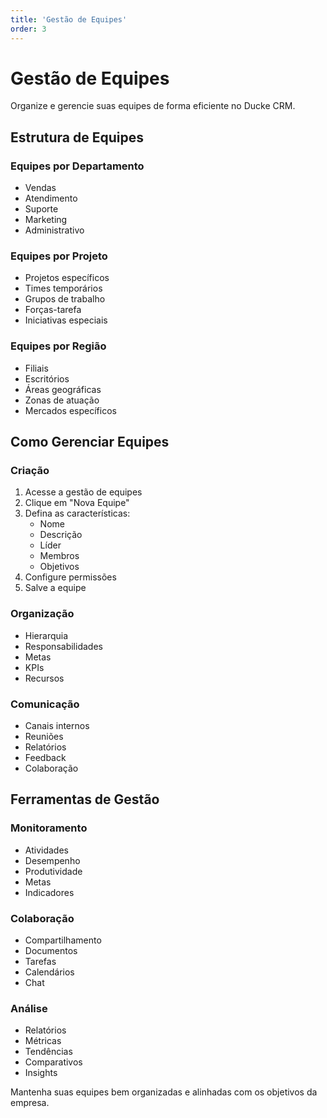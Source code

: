 ```yaml
---
title: 'Gestão de Equipes'
order: 3
---
```


# Gestão de Equipes

Organize e gerencie suas equipes de forma eficiente no Ducke CRM.

## Estrutura de Equipes

### Equipes por Departamento
- Vendas
- Atendimento
- Suporte
- Marketing
- Administrativo

### Equipes por Projeto
- Projetos específicos
- Times temporários
- Grupos de trabalho
- Forças-tarefa
- Iniciativas especiais

### Equipes por Região
- Filiais
- Escritórios
- Áreas geográficas
- Zonas de atuação
- Mercados específicos

## Como Gerenciar Equipes

### Criação
1. Acesse a gestão de equipes
2. Clique em "Nova Equipe"
3. Defina as características:
   - Nome
   - Descrição
   - Líder
   - Membros
   - Objetivos
4. Configure permissões
5. Salve a equipe

### Organização
- Hierarquia
- Responsabilidades
- Metas
- KPIs
- Recursos

### Comunicação
- Canais internos
- Reuniões
- Relatórios
- Feedback
- Colaboração

## Ferramentas de Gestão

### Monitoramento
- Atividades
- Desempenho
- Produtividade
- Metas
- Indicadores

### Colaboração
- Compartilhamento
- Documentos
- Tarefas
- Calendários
- Chat

### Análise
- Relatórios
- Métricas
- Tendências
- Comparativos
- Insights


Mantenha suas equipes bem organizadas e alinhadas com os objetivos da empresa.

